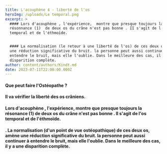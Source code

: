 ```yaml
---
title: L'acouphène 4 - liberté de l'os
heroImg: /uploads/Le temporal.png
excerpt: >
  #### Lors d'acouphène , l'expérience,  montre que presque toujours la
  résonnance (1)  de deux os du crâne n'est pas bonne . II s'agit de l'os
  temporal et de l'éthmoïde.


  #### La normalisation (le retour à une liberté de l'os) de ces deux os, amène
  une réduction significative du bruit. la personne peut aussi continuer à
  entendre le bruit, mais elle l'oublie. Dans le meilleure des cas, il y a une
  disparition complète.
author: content/authors/Kindt.md
date: 2023-07-11T22:00:00.000Z
---
```


#### Que peut faire l'Ostéopathe ?

<Space height={20} />

#### Il va vérifier la liberté des os crâniens.

<Space height={12} />

#### Lors d'acouphène , l'expérience,  montre que presque toujours la résonance (1)  de deux os du crâne n'est pas bonne . II s'agit de l'os temporal et de l'éthmoïde.

#### . La normalisation (d'un point de vue ostéopathique) de ces deux os, amène une réduction significative du bruit. la personne peut aussi continuer à entendre le bruit, mais elle l'oublie. Dans le meilleure des cas, il y a une disparition complète.
